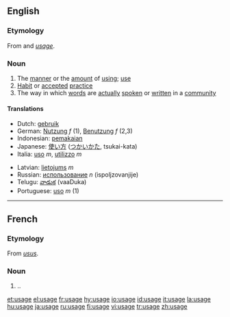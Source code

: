 {{wikipedia}}
==English==
===Etymology===
From {{AF.}} and {{OF.}} ''[[usage]]''.

===Noun===
{{en-noun}}

# The [[manner]] or the [[amount]] of [[using]]; [[use]]
# [[Habit]] or [[accepted]] [[practice]]
# The way in which [[word]]s are [[actually]] [[spoken]] or [[written]] in a [[community]]

====Translations====
{{rfc-trans}}
{{top}}
*Dutch: [[gebruik]]
*German: [[Nutzung]] ''f'' (1), [[Benutzung]] ''f'' (2,3)
*Indonesian: [[pakai|pemakaian]]
*Japanese: [[使い方]] ([[つかいかた]], tsukai-kata)
*Italia: [[uso]] ''m'', [[utilizzo]] ''m''
{{mid}}
*Latvian: [[lietojums]] ''m''
*Russian: [[использование]] ''n'' (ispoljzovanjije)
*Telugu: [[వాడుక]] (vaaDuka)
*Portuguese: [[uso]] ''m'' (1)
{{bottom}}

----

==French==
===Etymology===
From {{L.}} ''[[usus]]''.

===Noun===
{{fr-noun|m}}
#..


[[et:usage]]
[[el:usage]]
[[fr:usage]]
[[hy:usage]]
[[io:usage]]
[[id:usage]]
[[it:usage]]
[[la:usage]]
[[hu:usage]]
[[ja:usage]]
[[ru:usage]]
[[fi:usage]]
[[vi:usage]]
[[tr:usage]]
[[zh:usage]]